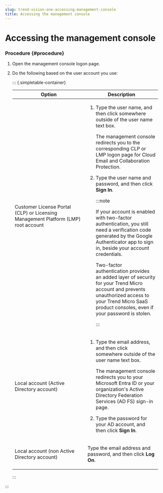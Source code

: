 ```yaml
---
slug: trend-vision-one-accessing-management-console
title: Accessing the management console
---
```

# Accessing the management console

### Procedure {#procedure}

1.  Open the management console logon page.

2.  Do the following based on the user account you use:

    ::: {.simpletable-container}
    <table id="GUID-B2B5D176-FB7B-4B68-B9B5-8309E03468D8__choicetable_iyh_3pb_g1b" class="choicetable" data-border="1">
    <colgroup>
    <col style="width: 50%" />
    <col style="width: 50%" />
    </colgroup>
    <thead>
    <tr class="chhead table-header-style">
    <th class="choptionhd">Option</th>
    <th class="chdeschd">Description</th>
    </tr>
    </thead>
    <tbody>
    <tr class="chrow">
    <td class="choption"><p>Customer License Portal (CLP) or Licensing Management Platform (LMP) root account</p></td>
    <td class="chdesc"><ol>
    <li><p>Type the user name, and then click somewhere outside of the user name text box.</p>
    <p>The management console redirects you to the corresponding CLP or LMP logon page for Cloud Email and Collaboration Protection.</p></li>
    <li><p>Type the user name and password, and then click <strong>Sign In</strong>.</p>


    :::note

    <p>If your account is enabled with two-factor authentication, you still need a verification code generated by the Google Authenticator app to sign in, beside your account credentials.</p>
    <p>Two-factor authentication provides an added layer of security for your Trend Micro account and prevents unauthorized access to your Trend Micro SaaS product consoles, even if your password is stolen.</p>


    :::

    </li>
    </ol></td>
    </tr>
    <tr class="chrow">
    <td class="choption"><p>Local account (Active Directory account)</p></td>
    <td class="chdesc"><ol>
    <li><p>Type the email address, and then click somewhere outside of the user name text box.</p>
    <p>The management console redirects you to your Microsoft Entra ID or your organization's Active Directory Federation Services (AD FS) sign-in page.</p></li>
    <li><p>Type the password for your AD account, and then click <strong>Sign In</strong>.</p></li>
    </ol></td>
    </tr>
    <tr class="chrow">
    <td class="choption"><p>Local account (non Active Directory account)</p></td>
    <td class="chdesc"><p>Type the email address and password, and then click <strong>Log On</strong>.</p></td>
    </tr>
    </tbody>
    </table>
    :::
:::
